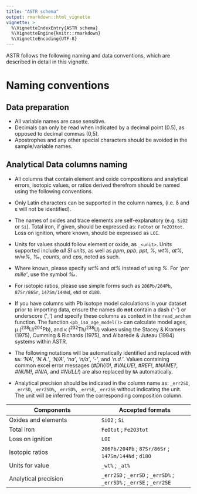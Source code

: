 ```yaml
---
title: "ASTR schema"
output: rmarkdown::html_vignette
vignette: >
  %\VignetteIndexEntry{ASTR schema}
  %\VignetteEngine{knitr::rmarkdown}
  %\VignetteEncoding{UTF-8}
---
```



ASTR follows the following naming and data conventions, which are described in detail in this vignette.

# Naming conventions
## Data preparation 

- All variable names are case sensitive.
- Decimals can only be read when indicated by a decimal point (0.5), as opposed to decimal commas (0,5). 
- Apostrophes and any other special characters should be avoided in the sample/variable names.

## Analytical Data columns naming

- All columns that contain element and oxide compositions and analytical errors, isotopic values, or ratios derived therefrom should be named using the following conventions.  

- Only Latin characters can be supported in the column names, (i.e. δ and ε will not be identified). 

- The names of oxides and trace elements are self-explanatory (e.g. `SiO2` or `Si`). Total iron, if given, should be expressed as: `FeOtot` or `Fe2O3tot`. Loss on ignition, where known,  should be expressed as `LOI`.

- Units for values should follow element or oxide, as `_<unit>`. Units supported include *all SI units*, as well as *ppm*, *ppb*, *ppt*, *%*, *wt%*, *at%*, *w/w%*, *‰*, *counts*, and *cps*, noted as such.

- Where known, please specify *wt%* and *at%* instead of using *%*.  For *‘per mille’*, use the symbol *‰*. 

- For isotopic ratios, please use simple forms such as `206Pb/204Pb`, `87Sr/86Sr`, `147Sm/144Nd`, `eNd` or `d18O`.

- If you have columns with Pb isotope model calculations in your dataset prior to importing data, ensure the names do **not** contain a dash (‘-’) or underscore (‘_’) and specify these columns as context in the `read_archem` function. The function `<pb_iso_age_model()>` can calculate model ages, µ (^238^U/^204^Pb), and κ (^232^Th/^238^U) values using the Stacey & Kramers (1975), Cumming & Richards (1975), and Albarède & Juteau (1984) systems within ASTR.

- The following notations will be automatically identified and replaced with `NA`:
 *‘NA’*, *‘N.A.’*, *‘N/A’*, *‘na’*, *‘n/a’*, *‘-’*, and *‘n.d.’*. Values containing common excel error messages (*#DIV/0!*, *#VALUE!*, *#REF!*, *#NAME?*, *#NUM!*, *#N/A*, and *#NULL!*) are also replaced by `NA` automatically.

- Analytical precision should be indicated in the column name as: `_err2SD`, `_errSD`, `_err2SD%`, `_errSD%`, `_errSE`, `_err2SE` without indicating the unit. The unit will be inferred from the corresponding composition column. 


| Components  |   Accepted formats        |
| ------------- | ------------- |
| Oxides and elements | `SiO2` ; `Si` |
| Total iron  | `FeOtot` ; `Fe2O3tot` |
| Loss on ignition | `LOI` | 
| Isotopic ratios |`206Pb/204Pb` ; `87Sr/86Sr` ; `147Sm/144Nd` ;  `d18O`| 
| Units for value  | `_wt%` ;  `_at%` | 
| Analytical precision | `_err2SD` ; `_errSD` ; `_errSD%` ; `_errSD%` ; `_errSE` ;  `_err2SE`| 




